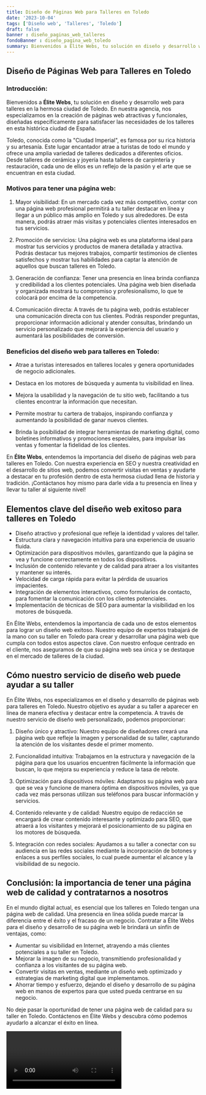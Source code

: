```yaml
---
title: Diseño de Páginas Web para Talleres en Toledo
date: '2023-10-04'
tags: ['Diseño web', 'Talleres', 'Toledo']
draft: false
banner : diseño_paginas_web_talleres
fondoBanner : diseño_pagina_web_toledo
summary: Bienvenidos a Élite Webs, tu solución en diseño y desarrollo web para talleres en la hermosa ciudad de Toledo. En nuestra agencia, nos especializamos en la creación de páginas web atractivas y funcionales, diseñadas específicamente para satisfacer las necesidades de los talleres en esta histórica ciudad de España.
---
```


## Diseño de Páginas Web para Talleres en Toledo

### Introducción:

Bienvenidos a **Élite Webs**, tu solución en diseño y desarrollo web para talleres en la hermosa ciudad de Toledo. En nuestra agencia, nos especializamos en la creación de páginas web atractivas y funcionales, diseñadas específicamente para satisfacer las necesidades de los talleres en esta histórica ciudad de España.

Toledo, conocida como la "Ciudad Imperial", es famosa por su rica historia y su artesanía. Este lugar encantador atrae a turistas de todo el mundo y ofrece una amplia variedad de talleres dedicados a diferentes oficios. Desde talleres de cerámica y joyería hasta talleres de carpintería y restauración, cada uno de ellos es un reflejo de la pasión y el arte que se encuentran en esta ciudad.

### Motivos para tener una página web:

1. Mayor visibilidad: En un mercado cada vez más competitivo, contar con una página web profesional permitirá a tu taller destacar en línea y llegar a un público más amplio en Toledo y sus alrededores. De esta manera, podrás atraer más visitas y potenciales clientes interesados en tus servicios.

2. Promoción de servicios: Una página web es una plataforma ideal para mostrar tus servicios y productos de manera detallada y atractiva. Podrás destacar tus mejores trabajos, compartir testimonios de clientes satisfechos y mostrar tus habilidades para captar la atención de aquellos que buscan talleres en Toledo.

3. Generación de confianza: Tener una presencia en línea brinda confianza y credibilidad a los clientes potenciales. Una página web bien diseñada y organizada mostrará tu compromiso y profesionalismo, lo que te colocará por encima de la competencia.

4. Comunicación directa: A través de tu página web, podrás establecer una comunicación directa con tus clientes. Podrás responder preguntas, proporcionar información adicional y atender consultas, brindando un servicio personalizado que mejorará la experiencia del usuario y aumentará las posibilidades de conversión.

### Beneficios del diseño web para talleres en Toledo:

- Atrae a turistas interesados en talleres locales y genera oportunidades de negocio adicionales.

- Destaca en los motores de búsqueda y aumenta tu visibilidad en línea.

- Mejora la usabilidad y la navegación de tu sitio web, facilitando a tus clientes encontrar la información que necesitan.

- Permite mostrar tu cartera de trabajos, inspirando confianza y aumentando la posibilidad de ganar nuevos clientes.

- Brinda la posibilidad de integrar herramientas de marketing digital, como boletines informativos y promociones especiales, para impulsar las ventas y fomentar la fidelidad de los clientes.

En **Élite Webs**, entendemos la importancia del diseño de páginas web para talleres en Toledo. Con nuestra experiencia en SEO y nuestra creatividad en el desarrollo de sitios web, podemos convertir visitas en ventas y ayudarte a destacar en tu profesión dentro de esta hermosa ciudad llena de historia y tradición. ¡Contáctanos hoy mismo para darle vida a tu presencia en línea y llevar tu taller al siguiente nivel!

<GifSeo />

<Cta />

## Elementos clave del diseño web exitoso para talleres en Toledo

- Diseño atractivo y profesional que refleje la identidad y valores del taller.
- Estructura clara y navegación intuitiva para una experiencia de usuario fluida.
- Optimización para dispositivos móviles, garantizando que la página se vea y funcione correctamente en todos los dispositivos.
- Inclusión de contenido relevante y de calidad para atraer a los visitantes y mantener su interés.
- Velocidad de carga rápida para evitar la pérdida de usuarios impacientes.
- Integración de elementos interactivos, como formularios de contacto, para fomentar la comunicación con los clientes potenciales.
- Implementación de técnicas de SEO para aumentar la visibilidad en los motores de búsqueda.

En Élite Webs, entendemos la importancia de cada uno de estos elementos para lograr un diseño web exitoso. Nuestro equipo de expertos trabajará de la mano con su taller en Toledo para crear y desarrollar una página web que cumpla con todos estos aspectos clave. Con nuestro enfoque centrado en el cliente, nos aseguramos de que su página web sea única y se destaque en el mercado de talleres de la ciudad.

## Cómo nuestro servicio de diseño web puede ayudar a su taller

En Élite Webs, nos especializamos en el diseño y desarrollo de páginas web para talleres en Toledo. Nuestro objetivo es ayudar a su taller a aparecer en línea de manera efectiva y destacar entre la competencia. A través de nuestro servicio de diseño web personalizado, podemos proporcionar:

1. Diseño único y atractivo: Nuestro equipo de diseñadores creará una página web que refleje la imagen y personalidad de su taller, capturando la atención de los visitantes desde el primer momento.

2. Funcionalidad intuitiva: Trabajamos en la estructura y navegación de la página para que los usuarios encuentren fácilmente la información que buscan, lo que mejora su experiencia y reduce la tasa de rebote.

3. Optimización para dispositivos móviles: Adaptamos su página web para que se vea y funcione de manera óptima en dispositivos móviles, ya que cada vez más personas utilizan sus teléfonos para buscar información y servicios.

4. Contenido relevante y de calidad: Nuestro equipo de redacción se encargará de crear contenido interesante y optimizado para SEO, que atraerá a los visitantes y mejorará el posicionamiento de su página en los motores de búsqueda.

5. Integración con redes sociales: Ayudamos a su taller a conectar con su audiencia en las redes sociales mediante la incorporación de botones y enlaces a sus perfiles sociales, lo cual puede aumentar el alcance y la visibilidad de su negocio.

## Conclusión: la importancia de tener una página web de calidad y contratarnos a nosotros

En el mundo digital actual, es esencial que los talleres en Toledo tengan una página web de calidad. Una presencia en línea sólida puede marcar la diferencia entre el éxito y el fracaso de un negocio. Contratar a Élite Webs para el diseño y desarrollo de su página web le brindará un sinfín de ventajas, como:

- Aumentar su visibilidad en Internet, atrayendo a más clientes potenciales a su taller en Toledo.
- Mejorar la imagen de su negocio, transmitiendo profesionalidad y confianza a los visitantes de su página web.
- Convertir visitas en ventas, mediante un diseño web optimizado y estrategias de marketing digital que implementamos.
- Ahorrar tiempo y esfuerzo, dejando el diseño y desarrollo de su página web en manos de expertos para que usted pueda centrarse en su negocio.

No deje pasar la oportunidad de tener una página web de calidad para su taller en Toledo. Contáctenos en Élite Webs y descubra cómo podemos ayudarlo a alcanzar el éxito en línea.

<Video />

<CtaBot job='Talleres' city='Toledo'/>

<Gmaps query='Toledo+españa+maps' />